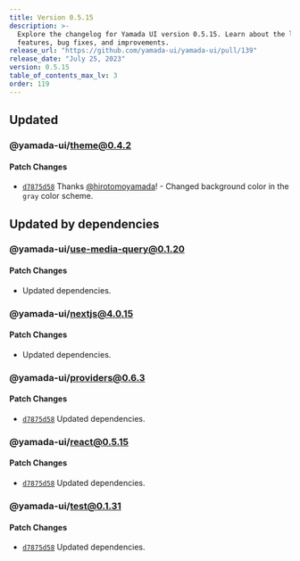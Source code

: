 ```yaml
---
title: Version 0.5.15
description: >-
  Explore the changelog for Yamada UI version 0.5.15. Learn about the latest
  features, bug fixes, and improvements.
release_url: "https://github.com/yamada-ui/yamada-ui/pull/139"
release_date: "July 25, 2023"
version: 0.5.15
table_of_contents_max_lv: 3
order: 119
---
```


## Updated

### @yamada-ui/theme@0.4.2

#### Patch Changes

- [`d7875d58`](https://github.com/hirotomoyamada/yamada-ui/commit/d7875d585317e3f05ed97268a9d4227c3fbb310d) Thanks [@hirotomoyamada](https://github.com/hirotomoyamada)! - Changed background color in the `gray` color scheme.

## Updated by dependencies

### @yamada-ui/use-media-query@0.1.20

#### Patch Changes

- Updated dependencies.

### @yamada-ui/nextjs@4.0.15

#### Patch Changes

- Updated dependencies.

### @yamada-ui/providers@0.6.3

#### Patch Changes

- [`d7875d58`](https://github.com/hirotomoyamada/yamada-ui/commit/d7875d585317e3f05ed97268a9d4227c3fbb310d) Updated dependencies.

### @yamada-ui/react@0.5.15

#### Patch Changes

- [`d7875d58`](https://github.com/hirotomoyamada/yamada-ui/commit/d7875d585317e3f05ed97268a9d4227c3fbb310d) Updated dependencies.

### @yamada-ui/test@0.1.31

#### Patch Changes

- [`d7875d58`](https://github.com/hirotomoyamada/yamada-ui/commit/d7875d585317e3f05ed97268a9d4227c3fbb310d) Updated dependencies.
